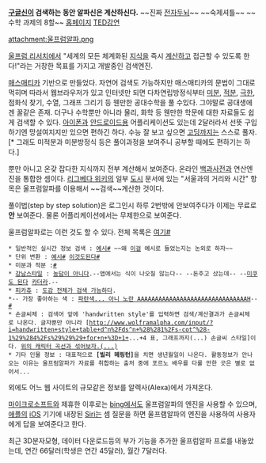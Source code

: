 {{{+2 Wolfram Alpha}}}
'''[[구글]]신이 검색하는 동안 알파신은 계산하신다.'''
~~진짜 [[정준하|전자두뇌]]~~ ~~숙제셔틀~~ ~~수학 과제의 8할~~
[http://www.wolframalpha.com/ 홈페이지]
[http://www.ted.com/talks/lang/ko/stephen_wolfram_computing_a_theory_of_everything.html TED강연]

attachment:울프럼알파.png

[[울프럼 리서치]]에서 "세계의 모든 체계화된 [[지식]]을 즉시 [[계산]]하고 접근할 수 있도록 한다!"라는 거창한 목표를 가지고 개발중인 검색엔진. 

[[매스매티카]] 기반으로 만들었다. 자연어 검색도 가능하지만 매스매티카의 문법이 그대로 먹히며 따라서 웹브라우저가 있고 인터넷만 되면 다차연립방정식부터 [[미분]], [[적분]], [[극한]], 점화식 찾기, 수열, 그래프 그리기 등 웬만한 공대수학을 풀 수있다.  그야말로 공대생에겐 꿀같은 존재. 더구나 수학뿐만 아니라 물리, 화학 등 웬만한 학문에 대한 자료들도 쉽게 검색할 수 있다. [[아이폰]]과 [[안드로이드(OS)|안드로이드]]용 어플리케이션도 있는데 2달러라서 선뜻 구입하기엔 망설여지지만 있으면 편하긴 하다. 수능 잘 보고 싶으면 [[고딩]]까지는 스스로 풀자. [* 그래도 미적분과 미분방정식 등은 풀이과정을 보여주니 공부할 때에도 편하기는 하다.]

뿐만 아니고 온갖 잡다한 지식까지 전부 계산해서 보여준다. 온라인 [[백과사전]]과 연산엔진을 통합한 셈이다. [[리그베다 위키]]의 일부 [[도시]] 문서에 있는 "서울과의 거리와 시간" 항목은 울프럼알파를 이용해서 ~~검색~~계산한 것이다.

풀이법(step by step solution)은 로그인시 하루 2번밖에 안보여주다가 이제는 무료로 '''안''' 보여준다. 물론 어플리케이션에서는 무제한으로 보여준다.

울프럼알파로는 이런 것도 할 수 있다. 전체 목록은 [http://www.wolframalpha.com/examples/ 여기#]
 * 일반적인 실시간 정보 검색 : [http://www.wolframalpha.com/input/?i=youporn+vs+fuq.com 예시#] ~~왜 [[야동|이걸]] 예시로 들었는지는 논외로 하자~~
 * 단위 변환 : [http://www.wolframalpha.com/input/?i=300+mile+to+km 예시#] [http://m.wolframalpha.com/input/?i=1+%E5%B0%BA+to+m&x=-348&y=-71 이것도된다#]
 * 미분과 적분 :[http://www.wolframalpha.com/examples/Calculus.html #]
 * [[강남스타일]] : [http://www.wolframalpha.com/input/?i=PSY+curve 농담이 아니다].--앱에서는 식이 나오질 않는다-- --돈주고 샀는데-- --[http://www.wolframalpha.com/input/?i=Miku%E2%80%90like+curve 미쿠도 된다] [[카더라]].--
 * [[피카츄]] : [http://www.wolframalpha.com/input/?i=Pikachu 도감 전체가 검색 가능하다].
 *-- 가장 좋아하는 색 : [[24번 신에 나오는 노인|파란색... 아니 노란 AAAAAAAAAAAAAAAAAAAAAAAAAAAAAAAH]]--[http://www.wolframalpha.com/input/?i=what+is+your+favorite+color%3F #]
 * 손글씨체 : 검색어 앞에 'handwritten style'를 입력하면 검색/계산결과가 손글씨체로 나온다. 글자뿐만 아니라 [http://www.wolframalpha.com/input/?i=handwritten+style+table+d^n%2Fds^n+%28%281%2Fs-cot^%28-1%29%284%2Fs%29%29%29+for+n+%3D+1+...+4 표, 그래프까지(...) 손글씨 스타일]이다. [http://www.wolframalpha.com/input/?i=handwritten+style+Teemo-like+curve 위의 캐릭터 곡선과 섞어보자.(...)]
 * 기타 인물 정보 : 대표적으로 '''[빌리 헤링턴]'''을 치면 생년월일이 나온다. 활동정보가 안나오는 이유는 울프럼알파가 자료를 취합하는 출처 중에 포르노 배우를 다룰 만한 곳은 별로 없어서...
외에도 어느 웹 사이트의 규모같은 정보를 알렉사(Alexa)에서 가져온다.

[[마이크로소프트]]와 제휴한 이후로는 [[bing]]에서도 울프럼알파의 엔진을 사용할 수 있으며, [[애플(기업)|애플]]의 [[iOS]] 기기에 내장된 [[Siri]]는 셈 질문을 하면 울프램알파의 엔진을 사용하여 사용자에게 답을 보여준다고 한다.

최근 3D분자모형, 데이터 다운로드등의 부가 기능을 추가한 울프럼알파 프로를 내놓았는데, 연간 66달러(학생은 연간 45달러), 월간 7달러다.
